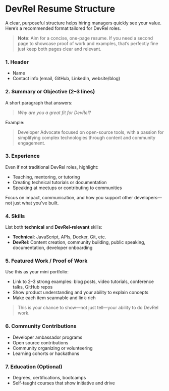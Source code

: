 # DevRel Resume Structure

A clear, purposeful structure helps hiring managers quickly see your value. Here’s a recommended format tailored for DevRel roles.

> **Note**: Aim for a concise, one-page resume. If you need a second page to showcase proof of work and examples, that’s perfectly fine just keep both pages clear and relevant.

### 1. Header

- Name  
- Contact info (email, GitHub, LinkedIn, website/blog)

### 2. Summary or Objective (2–3 lines)

A short paragraph that answers:  
> *Why are you a great fit for DevRel?*

Example:  
> Developer Advocate focused on open-source tools, with a passion for simplifying complex technologies through content and community engagement.

### 3. Experience

Even if not traditional DevRel roles, highlight:

- Teaching, mentoring, or tutoring  
- Creating technical tutorials or documentation  
- Speaking at meetups or contributing to communities  

Focus on impact, communication, and how you support other developers—not just what you’ve built.

### 4. Skills

List both **technical** and **DevRel-relevant** skills:

- **Technical**: JavaScript, APIs, Docker, Git, etc.  
- **DevRel**: Content creation, community building, public speaking, documentation, developer onboarding

### 5. Featured Work / Proof of Work

Use this as your mini portfolio:

- Link to 2–3 strong examples: blog posts, video tutorials, conference talks, GitHub repos  
- Show product understanding and your ability to explain concepts  
- Make each item scannable and link-rich  

> This is your chance to show—not just tell—your ability to do DevRel work.

### 6. Community Contributions

- Developer ambassador programs  
- Open source contributions  
- Community organizing or volunteering  
- Learning cohorts or hackathons

### 7. Education (Optional)

- Degrees, certifications, bootcamps  
- Self-taught courses that show initiative and drive